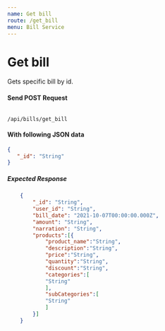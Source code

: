 ```yaml
---
name: Get bill
route: /get_bill
menu: Bill Service
---
```

# Get bill 
Gets specific bill by id.

#### Send POST Request 
<Code>
/api/bills/get_bill
</Code>

#### With following JSON data
```json
{
   "_id": "String"
}
```

##### Expected Response
```json
    {
        "_id": "String",
        "user_id": "String",
        "bill_date": "2021-10-07T00:00:00.000Z",
        "amount": "String",
        "narration": "String",
        "products":[{
            "product_name":"String",
            "description":"String",
            "price":"String",
            "quantity":"String",
            "discount":"String",
            "categories":[
            "String"
            ],
            "subCategories":[
            "String"
            ]
        }]
    }
```

